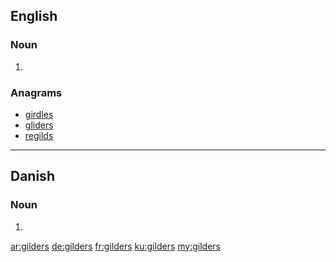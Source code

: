 ==English==

===Noun===
{{head|en|plural}}

# {{plural of|gilder|lang=en}}

===Anagrams===
* [[girdles#English|girdles]]
* [[gliders#English|gliders]]
* [[regilds#English|regilds]]

----

==Danish==

===Noun===
{{head|da|noun form|g=c}}

# {{genitive plural indefinite of|gilde|lang=da}}

[[ar:gilders]]
[[de:gilders]]
[[fr:gilders]]
[[ku:gilders]]
[[my:gilders]]
